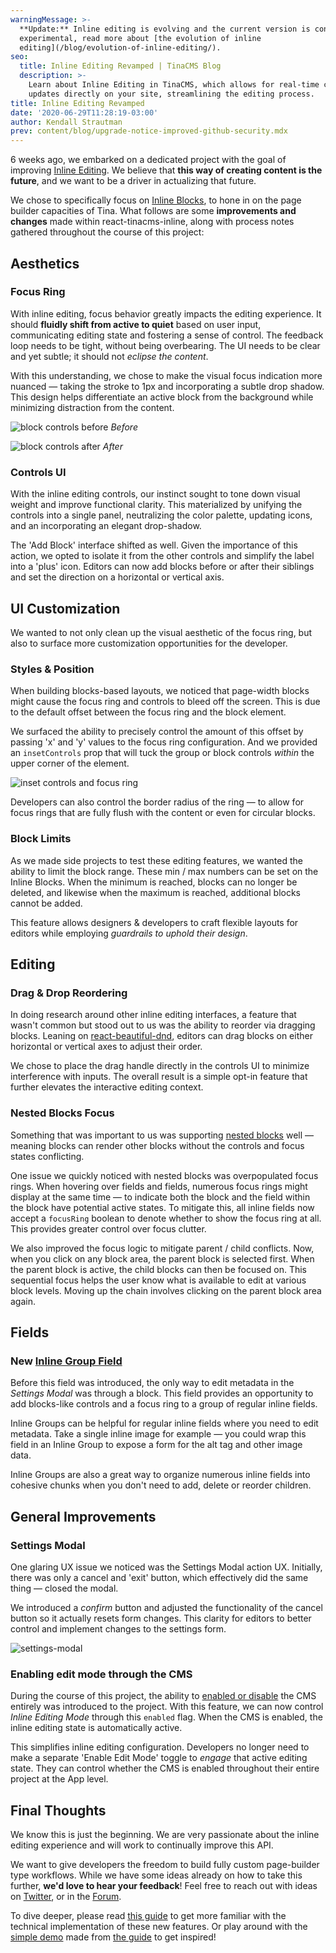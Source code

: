 ```yaml
---
warningMessage: >-
  **Update:** Inline editing is evolving and the current version is considered
  experimental, read more about [the evolution of inline
  editing](/blog/evolution-of-inline-editing/).
seo:
  title: Inline Editing Revamped | TinaCMS Blog
  description: >-
    Learn about Inline Editing in TinaCMS, which allows for real-time content
    updates directly on your site, streamlining the editing process.
title: Inline Editing Revamped
date: '2020-06-29T11:28:19-03:00'
author: Kendall Strautman
prev: content/blog/upgrade-notice-improved-github-security.mdx
---
```


6 weeks ago, we embarked on a dedicated project with the goal of improving [Inline Editing](https://tinacms.org/docs/ui/inline-editing). We believe that **this way of creating content is the future**, and we want to be a driver in actualizing that future.

<Youtube embedSrc="https://www.youtube.com/embed/4qGz0cP_DSA" />

We chose to specifically focus on [Inline Blocks](https://tinacms.org/docs/ui/inline-editing/inline-blocks), to hone in on the page builder capacities of Tina. What follows are some **improvements and changes** made within react-tinacms-inline, along with process notes gathered throughout the course of this project:

## Aesthetics

### Focus Ring

With inline editing, focus behavior greatly impacts the editing experience. It should **fluidly shift from active to quiet** based on user input, communicating editing state and fostering a sense of control. The feedback loop needs to be tight, without being overbearing. The UI needs to be clear and yet subtle; it should not *eclipse the content*.

With this understanding, we chose to make the visual focus indication more nuanced — taking the stroke to 1px and incorporating a subtle drop shadow. This design helps differentiate an active block from the background while minimizing distraction from the content.

![block controls before](/img/inline-blocks/block-controls.png)
*Before*

![block controls after](/img/inline-blocks/blocks-controls-redo.png)
*After*

### Controls UI

With the inline editing controls, our instinct sought to tone down visual weight and improve functional clarity. This materialized by unifying the controls into a single panel, neutralizing the color palette, updating icons, and an incorporating an elegant drop-shadow.

The 'Add Block' interface shifted as well. Given the importance of this action, we opted to isolate it from the other controls and simplify the label into a 'plus' icon. Editors can now add blocks before or after their siblings and set the direction on a horizontal or vertical axis.

## UI Customization

We wanted to not only clean up the visual aesthetic of the focus ring, but also to surface more customization opportunities for the developer.

### Styles & Position

When building blocks-based layouts, we noticed that page-width blocks might cause the focus ring and controls to bleed off the screen. This is due to the default offset between the focus ring and the block element.

We surfaced the ability to precisely control the amount of this offset by passing 'x' and 'y' values to the focus ring configuration. And we provided an `insetControls` prop that will tuck the group or block controls *within* the upper corner of the element.

![inset controls and focus ring](/img/inline-blocks/focus-ring-controls.jpg)

Developers can also control the border radius of the ring — to allow for focus rings that are fully flush with the content or even for circular blocks.

### Block Limits

As we made side projects to test these editing features, we wanted the ability to limit the block range. These min / max numbers can be set on the Inline Blocks. When the minimum is reached, blocks can no longer be deleted, and likewise when the maximum is reached, additional blocks cannot be added.

This feature allows designers & developers to craft flexible layouts for editors while employing *guardrails to uphold their design*.

## Editing

### Drag & Drop Reordering

In doing research around other inline editing interfaces, a feature that wasn't common but stood out to us was the ability to reorder via dragging blocks. Leaning on [react-beautiful-dnd](https://github.com/atlassian/react-beautiful-dnd), editors can drag blocks on either horizontal or vertical axes to adjust their order.

We chose to place the drag handle directly in the controls UI to minimize interference with inputs. The overall result is a simple opt-in feature that further elevates the interactive editing context.

### Nested Blocks Focus

Something that was important to us was supporting [nested blocks](https://tinacms.org/guides/general/inline-blocks/nested-blocks) well — meaning blocks can render other blocks without the controls and focus states conflicting.

One issue we quickly noticed with nested blocks was overpopulated focus rings. When hovering over fields and fields, numerous focus rings might display at the same time — to indicate both the block and the field within the block have potential active states. To mitigate this, all inline fields now accept a `focusRing` boolean to denote whether to show the focus ring at all. This provides greater control over focus clutter.

We also improved the focus logic to mitigate parent / child conflicts. Now, when you click on any block area, the parent block is selected first. When the parent block is active, the child blocks can then be focused on. This sequential focus helps the user know what is available to edit at various block levels. Moving up the chain involves clicking on the parent block area again.

## Fields

### New [Inline Group Field](https://tinacms.org/docs/ui/inline-editing/inline-group)

Before this field was introduced, the only way to edit metadata in the *Settings Modal* was through a block. This field provides an opportunity to add blocks-like controls and a focus ring to a group of regular inline fields.

Inline Groups can be helpful for regular inline fields where you need to edit metadata. Take a single inline image for example — you could wrap this field in an Inline Group to expose a form for the alt tag and other image data.

Inline Groups are also a great way to organize numerous inline fields into cohesive chunks when you don't need to add, delete or reorder children.

## General Improvements

### Settings Modal

One glaring UX issue we noticed was the Settings Modal action UX. Initially, there was only a cancel and 'exit' button, which effectively did the same thing — closed the modal.

We introduced a *confirm* button and adjusted the functionality of the cancel button so it actually resets form changes. This clarity for editors to better control and implement changes to the settings form.

![settings-modal](/img/inline-blocks/settings-modal-blog.jpg)

### Enabling edit mode through the CMS

During the course of this project, the ability to [enabled or disable](https://tinacms.org/docs/cms#disabling--enabling-the-cms) the CMS entirely was introduced to the project. With this feature, we can now control *Inline Editing Mode* through this `enabled` flag. When the CMS is enabled, the inline editing state is automatically active.

This simplifies inline editing configuration. Developers no longer need to make a separate 'Enable Edit Mode' toggle to *engage* that active editing state. They can control whether the CMS is enabled throughout their entire project at the App level.

## Final Thoughts

We know this is just the beginning. We are very passionate about the inline editing experience and will work to continually improve this API.

We want to give developers the freedom to build fully custom page-builder type workflows. While we have some ideas already on how to take this further, **we'd love to hear your feedback**! Feel free to reach out with ideas on [Twitter](https://twitter.com/tinacms), or in the [Forum](https://community.tinacms.org/).

To dive deeper, please read [this guide](https://tinacms.org/guides/general/inline-blocks/overview) to get more familiar with the technical implementation of these new features. Or play around with the [simple demo](https://logan-anderson.github.io/cra-hosted-demo/) made from [the guide](https://tinacms.org/guides/general/inline-blocks/overview) to get inspired!
